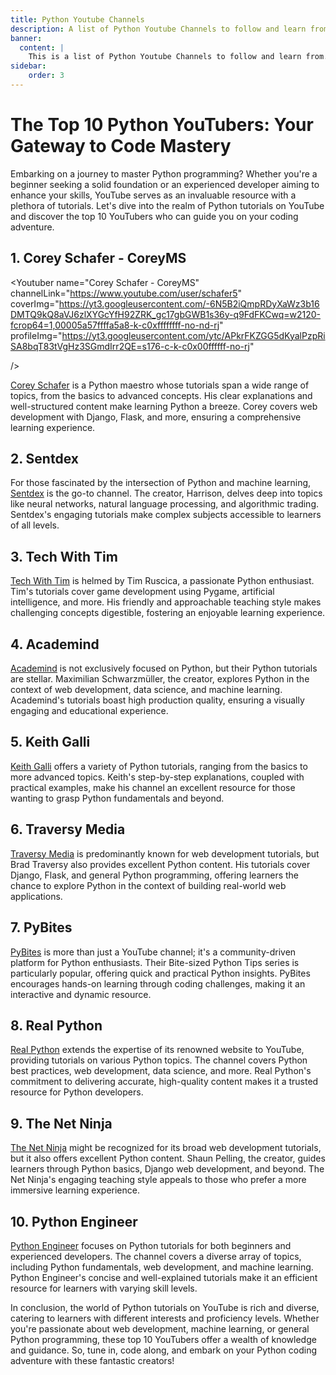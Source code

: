 ```yaml
---
title: Python Youtube Channels
description: A list of Python Youtube Channels to follow and learn from. Be sure to subscribe to them. Top 10 Python Youtube Channels. Learn Python from Youtube.
banner:
  content: |
    This is a list of Python Youtube Channels to follow and learn from. Be sure to subscribe to them. Top 10 Python Youtube Channels. We don't mean to rank them, but we have to put them in some order and mean to offend no one. If there are any channels that you think should be on this list, please let us know.
sidebar:
    order: 3
---
```


# The Top 10 Python YouTubers: Your Gateway to Code Mastery

Embarking on a journey to master Python programming? Whether you're a beginner seeking a solid foundation or an experienced developer aiming to enhance your skills, YouTube serves as an invaluable resource with a plethora of tutorials. Let's dive into the realm of Python tutorials on YouTube and discover the top 10 YouTubers who can guide you on your coding adventure.

## 1. **Corey Schafer - CoreyMS**
<Youtuber 
name="Corey Schafer - CoreyMS" 
channelLink="https://www.youtube.com/user/schafer5"
coverImg="https://yt3.googleusercontent.com/-6N5B2iQmpRDyXaWz3b16DMTQ9kQ8aVJ6zlXYGcYfH92ZRK_gc17gbGWB1s36y-q9FdFKCwq=w2120-fcrop64=1,00005a57ffffa5a8-k-c0xffffffff-no-nd-rj"
profileImg="https://yt3.googleusercontent.com/ytc/APkrFKZGG5dKyalPzpRiSA8bqT83tVgHz3SGmdIrr2QE=s176-c-k-c0x00ffffff-no-rj"

/>

[Corey Schafer](https://www.youtube.com/user/schafer5) is a Python maestro whose tutorials span a wide range of topics, from the basics to advanced concepts. His clear explanations and well-structured content make learning Python a breeze. Corey covers web development with Django, Flask, and more, ensuring a comprehensive learning experience.

## 2. **Sentdex**

<Youtuber
name="Sentdex"
channelLink="https://www.youtube.com/user/sentdex"
coverImg="https://yt3.googleusercontent.com/AdsQ7Y_LmNBm5e_hTmyOT9bu562Dy2ZWE9M7dAomKAplyJZ1n8F1fFH_puhtnI2xnGcBcdeL=w2120-fcrop64=1,00005a57ffffa5a8-k-c0xffffffff-no-nd-rj"
profileImg="https://yt3.googleusercontent.com/ytc/APkrFKYJuM9JCGWxOqFPrxRH09LZQHekpZ5z43oJ7sWepA=s176-c-k-c0x00ffffff-no-rj"
/>

For those fascinated by the intersection of Python and machine learning, [Sentdex](https://www.youtube.com/user/sentdex) is the go-to channel. The creator, Harrison, delves deep into topics like neural networks, natural language processing, and algorithmic trading. Sentdex's engaging tutorials make complex subjects accessible to learners of all levels.

## 3. **Tech With Tim**


[Tech With Tim](https://www.youtube.com/channel/UC4JX40jDee_tINbkjycV4Sg) is helmed by Tim Ruscica, a passionate Python enthusiast. Tim's tutorials cover game development using Pygame, artificial intelligence, and more. His friendly and approachable teaching style makes challenging concepts digestible, fostering an enjoyable learning experience.

## 4. **Academind**

[Academind](https://www.youtube.com/c/Academind) is not exclusively focused on Python, but their Python tutorials are stellar. Maximilian Schwarzmüller, the creator, explores Python in the context of web development, data science, and machine learning. Academind's tutorials boast high production quality, ensuring a visually engaging and educational experience.

## 5. **Keith Galli**

[Keith Galli](https://www.youtube.com/c/KeithGalli) offers a variety of Python tutorials, ranging from the basics to more advanced topics. Keith's step-by-step explanations, coupled with practical examples, make his channel an excellent resource for those wanting to grasp Python fundamentals and beyond.

## 6. **Traversy Media**

[Traversy Media](https://www.youtube.com/user/TechGuyWeb) is predominantly known for web development tutorials, but Brad Traversy also provides excellent Python content. His tutorials cover Django, Flask, and general Python programming, offering learners the chance to explore Python in the context of building real-world web applications.

## 7. **PyBites**

[PyBites](https://www.youtube.com/user/pybites) is more than just a YouTube channel; it's a community-driven platform for Python enthusiasts. Their Bite-sized Python Tips series is particularly popular, offering quick and practical Python insights. PyBites encourages hands-on learning through coding challenges, making it an interactive and dynamic resource.

## 8. **Real Python**

[Real Python](https://www.youtube.com/c/realpython) extends the expertise of its renowned website to YouTube, providing tutorials on various Python topics. The channel covers Python best practices, web development, data science, and more. Real Python's commitment to delivering accurate, high-quality content makes it a trusted resource for Python developers.

## 9. **The Net Ninja**

[The Net Ninja](https://www.youtube.com/c/TheNetNinja) might be recognized for its broad web development tutorials, but it also offers excellent Python content. Shaun Pelling, the creator, guides learners through Python basics, Django web development, and beyond. The Net Ninja's engaging teaching style appeals to those who prefer a more immersive learning experience.

## 10. **Python Engineer**

[Python Engineer](https://www.youtube.com/c/PythonEngineer) focuses on Python tutorials for both beginners and experienced developers. The channel covers a diverse array of topics, including Python fundamentals, web development, and machine learning. Python Engineer's concise and well-explained tutorials make it an efficient resource for learners with varying skill levels.

In conclusion, the world of Python tutorials on YouTube is rich and diverse, catering to learners with different interests and proficiency levels. Whether you're passionate about web development, machine learning, or general Python programming, these top 10 YouTubers offer a wealth of knowledge and guidance. So, tune in, code along, and embark on your Python coding adventure with these fantastic creators!